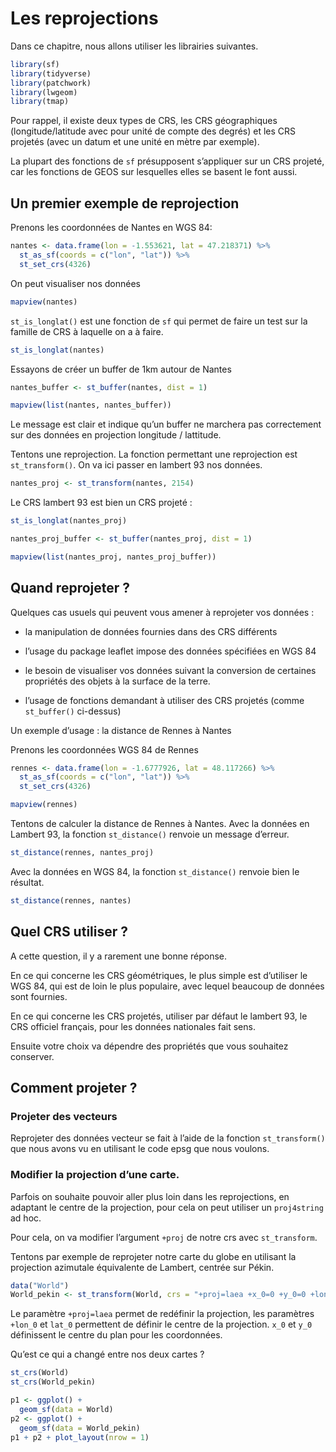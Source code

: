 # Les reprojections {#les-reprojections}

Dans ce chapitre, nous allons utiliser les librairies suivantes.

```r
library(sf)
library(tidyverse)
library(patchwork)
library(lwgeom)
library(tmap)
```


Pour rappel, il existe deux types de CRS, les CRS géographiques (longitude/latitude avec pour unité de compte des degrés) et les CRS projetés (avec un datum et une unité en mètre par exemple).

La plupart des fonctions de `sf` présupposent s'appliquer sur un CRS projeté, car les fonctions de GEOS sur lesquelles elles se basent le font aussi.

## Un premier exemple de reprojection

Prenons les coordonnées de Nantes en WGS 84: 

```r
nantes <- data.frame(lon = -1.553621, lat = 47.218371) %>%
  st_as_sf(coords = c("lon", "lat")) %>%
  st_set_crs(4326)
```

On peut visualiser nos données

```r
mapview(nantes)
```


`st_is_longlat()` est une fonction de `sf` qui permet de faire un test sur la famille de CRS à laquelle on a à faire.

```r
st_is_longlat(nantes)
```

Essayons de créer un buffer de 1km autour de Nantes

```r
nantes_buffer <- st_buffer(nantes, dist = 1)
```

```r
mapview(list(nantes, nantes_buffer))
```

Le message est clair et indique qu'un buffer ne marchera pas correctement sur des données en projection longitude / lattitude.

Tentons une reprojection. La fonction permettant une reprojection est `st_transform()`.
On va ici passer en lambert 93 nos données.

```r
nantes_proj <- st_transform(nantes, 2154)
```

Le CRS lambert 93 est bien un CRS projeté : 

```r
st_is_longlat(nantes_proj)
```

```r
nantes_proj_buffer <- st_buffer(nantes_proj, dist = 1)
```

```r
mapview(list(nantes_proj, nantes_proj_buffer))
```

## Quand reprojeter ?

Quelques cas usuels qui peuvent vous amener à reprojeter vos données : 

- la manipulation de données fournies dans des CRS différents

- l'usage du package leaflet impose des données spécifiées en WGS 84

- le besoin de visualiser vos données suivant la conversion de certaines propriétés des objets à la surface de la terre.

- l'usage de fonctions demandant à utiliser des CRS projetés (comme `st_buffer()` ci-dessus)

Un exemple d'usage : la distance de Rennes à Nantes

Prenons les coordonnées WGS 84 de Rennes

```r
rennes <- data.frame(lon = -1.6777926, lat = 48.117266) %>%
  st_as_sf(coords = c("lon", "lat")) %>%
  st_set_crs(4326)
```

```r
mapview(rennes)
```

Tentons de calculer la distance de Rennes à Nantes.
Avec la données en Lambert 93, la fonction `st_distance()` renvoie un message d'erreur.

```r
st_distance(rennes, nantes_proj)
```

Avec la données en WGS 84, la fonction `st_distance()` renvoie bien le résultat.

```r
st_distance(rennes, nantes)
```

## Quel CRS utiliser ?

A cette question, il y a rarement une bonne réponse.

En ce qui concerne les CRS géométriques, le plus simple est d'utiliser le WGS 84, qui est de loin le plus populaire, avec lequel beaucoup de données sont fournies.

En ce qui concerne les CRS projetés, utiliser par défaut le lambert 93, le CRS officiel français, pour les données nationales fait sens.

Ensuite votre choix va dépendre des propriétés que vous souhaitez conserver.

## Comment projeter ?

### Projeter des vecteurs

Reprojeter des données vecteur se fait à l'aide de la fonction `st_transform()` que nous avons vu en utilisant le code epsg que nous voulons.

### Modifier la projection d'une carte.

Parfois on souhaite pouvoir aller plus loin dans les reprojections, en adaptant le centre de la projection, pour cela on peut utiliser un `proj4string` ad hoc.

Pour cela, on va modifier l'argument `+proj` de notre crs avec `st_transform`.

Tentons par exemple de reprojeter notre carte du globe en utilisant la projection azimutale équivalente de Lambert, centrée sur Pékin.

```r
data("World")
World_pekin <- st_transform(World, crs = "+proj=laea +x_0=0 +y_0=0 +lon_0=116 +lat_0=40")
```

Le paramètre `+proj=laea` permet de redéfinir la projection, les paramètres `+lon_0` et `lat_0` permettent de définir le centre de la projection. `x_0` et `y_0` définissent le centre du plan pour les coordonnées.

Qu'est ce qui a changé entre nos deux cartes ?

```r
st_crs(World)
st_crs(World_pekin)
```

```r
p1 <- ggplot() +
  geom_sf(data = World)
p2 <- ggplot() +
  geom_sf(data = World_pekin)
p1 + p2 + plot_layout(nrow = 1)
```
